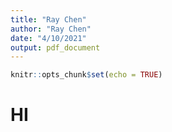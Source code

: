 ```yaml
---
title: "Ray Chen"
author: "Ray Chen"
date: "4/10/2021"
output: pdf_document
---
```


```r
knitr::opts_chunk$set(echo = TRUE)
```

# HI 